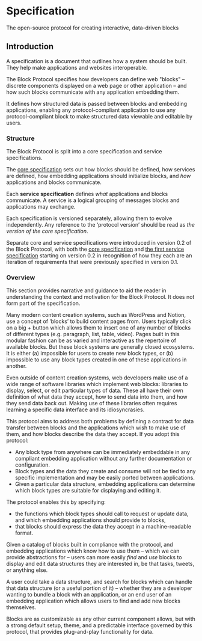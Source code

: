 # Specification

<SubTitle>
  The open-source protocol for creating interactive, data-driven blocks
</SubTitle>

<GitHubInfoCard />

## Introduction

<InfoCardWrapper>

<InfoCard variant="warning" title="What’s a specification?">

A specification is a document that outlines how a system should be built.
They help make applications and websites interoperable.

</InfoCard>

The Block Protocol specifies how developers can define web "blocks" – discrete components displayed on a web page or other application – and how such blocks communicate with any application embedding them.

It defines how structured data is passed between blocks and embedding applications, enabling any protocol-compliant application to use any protocol-compliant block to make structured data viewable and editable by users.

</InfoCardWrapper>

### Structure

The Block Protocol is split into a core specification and service specifications.

The [core specification](/docs/spec/core-specification) sets out how blocks should be defined, how services are defined, how embedding applications should initialize blocks, and _how_ applications and blocks communicate.

Each **service specification** defines _what_ applications and blocks communicate. A service is a logical grouping of messages blocks and applications may exchange.

Each specification is versioned separately, allowing them to evolve independently.
Any reference to the ‘protocol version’ should be read as _the version of the core specification_.

Separate core and service specifications were introduced in version 0.2 of the Block Protocol, with both the
[core specification](/docs/spec/core-specification) and [the first service specification](/docs/spec/graph-service-specification)
starting on version 0.2 in recognition of how they each are an iteration of requirements
that were previously specified in version 0.1.

### Overview

<InfoCard variant="info" title="A quick note">

This section provides narrative and guidance to aid the reader in understanding the context and motivation for the Block Protocol. It does not form part of the specification.

</InfoCard>

Many modern content creation systems, such as WordPress and Notion, use a concept of ‘blocks’ to build content pages from.
Users typically click on a big + button which allows them to insert one of any number of blocks of different types (e.g. paragraph, list, table, video).
Pages built in this modular fashion can be as varied and interactive as the repertoire of available blocks.
But these block systems are generally closed ecosystems.
It is either (a) impossible for users to create new block types, or (b) impossible to use any block types created in one of these applications in another.

Even outside of content creation systems, web developers make use of a wide range of software libraries which implement web blocks: libraries to display, select, or edit particular types of data.
These all have their own definition of what data they accept, how to send data into them, and how they send data back out.
Making use of these libraries often requires learning a specific data interface and its idiosyncrasies.

This protocol aims to address both problems by defining a contract for data transfer between blocks and the applications which wish to make use of them, and how blocks describe the data they accept.
If you adopt this protocol:

- Any block type from anywhere can be immediately embeddable in any compliant embedding application without any further documentation or configuration.
- Block types and the data they create and consume will not be tied to any specific implementation and may be easily ported between applications.
- Given a particular data structure, embedding applications can determine which block types are suitable for displaying and editing it.

The protocol enables this by specifying:

- the functions which block types should call to request or update data, and which embedding applications should provide to blocks,
- that blocks should express the data they accept in a machine-readable format.

Given a catalog of blocks built in compliance with the protocol, and embedding applications which know how to use them – which we can provide abstractions for – users can more easily _find_ and _use_ blocks to display and edit data structures they are interested in, be that tasks, tweets, or anything else.

A user could take a data structure, and search for blocks which can handle that data structure (or a useful portion of it) – whether they are a developer wanting to bundle a block with an application, or an end user of an embedding application which allows users to find and add new blocks themselves.

Blocks are as customizable as any other current component allows, but with a strong default setup, theme, and a predictable interface governed by this protocol, that provides plug-and-play functionality for data.
